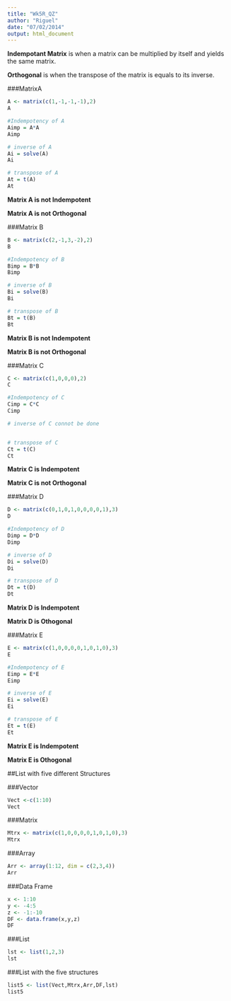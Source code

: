 ```yaml
---
title: "Wk5R_QZ"
author: "Riguel"
date: "07/02/2014"
output: html_document
---
```


**Indempotant Matrix** is when a matrix can be multiplied by itself and yields the same matrix.      



**Orthogonal** is when the transpose of the matrix is equals to its inverse.


###MatrixA

```r
A <- matrix(c(1,-1,-1,-1),2)
A

#Indempotency of A
Aimp = A*A
Aimp

# inverse of A
Ai = solve(A)
Ai

# transpose of A
At = t(A)
At
```
**Matrix A is not Indempotent**


**Matrix A is not Orthogonal**


###Matrix B

```r
B <- matrix(c(2,-1,3,-2),2)
B

#Indempotency of B
Bimp = B*B
Bimp

# inverse of B
Bi = solve(B)
Bi

# transpose of B
Bt = t(B)
Bt
```
**Matrix B is not Indempotent**

**Matrix B is not Orthogonal**

###Matrix C

```r
C <- matrix(c(1,0,0,0),2)
C

#Indempotency of C
Cimp = C*C
Cimp

# inverse of C connot be done


# transpose of C
Ct = t(C)
Ct
```
**Matrix C is Indempotent**


**Matrix C is not Orthogonal**


###Matrix D

```r
D <- matrix(c(0,1,0,1,0,0,0,0,1),3)
D

#Indempotency of D
Dimp = D*D
Dimp

# inverse of D
Di = solve(D)
Di

# transpose of D
Dt = t(D)
Dt
```

**Matrix D is Indempotent**


**Matrix D is Othogonal**


###Matrix E

```r
E <- matrix(c(1,0,0,0,0,1,0,1,0),3)
E

#Indempotency of E
Eimp = E*E
Eimp

# inverse of E
Ei = solve(E)
Ei

# transpose of E
Et = t(E)
Et

```
**Matrix E is Indempotent**


**Matrix E is Othogonal**


##List with five different Structures

###Vector

```r
Vect <-c(1:10)
Vect
```


###Matrix

```r
Mtrx <- matrix(c(1,0,0,0,0,1,0,1,0),3)
Mtrx
```

###Array

```r
Arr <- array(1:12, dim = c(2,3,4))
Arr
```

###Data Frame

```r
x <- 1:10
y <- -4:5
z <- -1:-10
DF <- data.frame(x,y,z)
DF
```


###List 

```r
lst <- list(1,2,3)
lst
```


###List with the five structures 

```r
list5 <- list(Vect,Mtrx,Arr,DF,lst)
list5
```